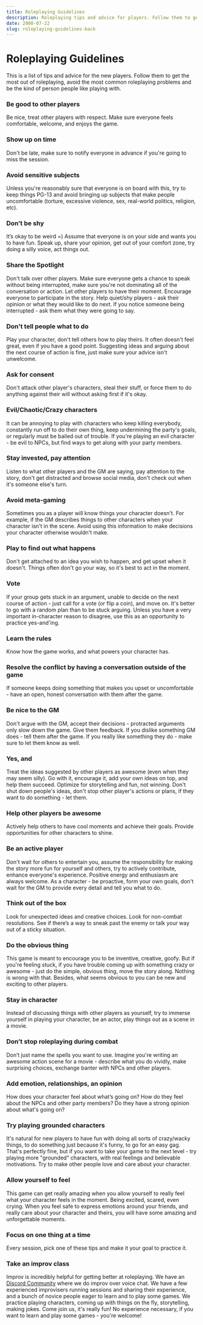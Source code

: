 ```yaml
---
title: Roleplaying Guidelines
description: Roleplaying tips and advice for players. Follow them to get the most out of roleplaying, avoid the most common roleplaying problems, and be the kind of person people like playing with.
date: 2000-07-22
slug: roleplaying-guidelines-back
---
```


# Roleplaying  Guidelines

This is a list of tips and advice for the new players. Follow them to get the most out of roleplaying, avoid the most common roleplaying problems and be the kind of person people like playing with.

<div className="columns">

### Be good to other players
Be nice, treat other players with respect. Make sure everyone feels comfortable, welcome, and enjoys the game.

### Show up on time
Don't be late, make sure to notify everyone in advance if you're going to miss the session.

### Avoid sensitive subjects
Unless you're reasonably sure that everyone is on board with this, try to keep things PG-13 and avoid bringing up subjects that make people uncomfortable (torture, excessive violence, sex, real-world politics, religion, etc).

### Don’t be shy
It’s okay to be weird =) Assume that everyone is on your side and wants you to have fun. Speak up, share your opinion, get out of your comfort zone, try doing a silly voice, act things out. 

### Share the Spotlight
Don't talk over other players. Make sure everyone gets a chance to speak without being interrupted, make sure you're not dominating all of the conversation or action. Let other players to have their moment.  Encourage everyone to participate in the story. Help quiet/shy players - ask their opinion or what they would like to do next. If you notice someone being interrupted - ask them what they were going to say. 

### Don't tell people what to do
Play your character, don't tell others how to play theirs. It often doesn't feel great, even if you have a good point. Suggesting ideas and arguing about the next course of action is fine, just make sure your advice isn't unwelcome. 

### Ask for consent
Don't attack other player's characters, steal their stuff, or force them to do anything against their will without asking first if it's okay. 

### Evil/Chaotic/Crazy characters
It can be annoying to play with characters who keep killing everybody, constantly run off to do their own thing, keep undermining the party's goals, or regularly must be bailed out of trouble. If you're playing an evil character - be evil to NPCs, but find ways to get along with  your party members.

### Stay invested, pay attention
Listen to what other players and the GM are saying, pay attention to the story, don't get distracted and browse social media, don't check out when it's someone else's turn.

### Avoid meta-gaming
Sometimes you as a player will know things your character doesn't. For example, if the GM describes things to other characters when your character isn't in the scene. Avoid using this information to make decisions your character otherwise wouldn't make.

### Play to find out what happens
Don't get attached to an idea you wish to happen, and get upset when it doesn't. Things often don't go your way, so it's best to act in the moment.

### Vote
If your group gets stuck in an argument, unable to decide on the next course of action - just call for a vote (or flip a coin), and move on. It's better to go with a random plan than to be stuck arguing. Unless you have a very important in-character reason to disagree, use this as an opportunity to practice yes-and'ing.

### Learn the rules
Know how the game works, and what powers your character has.

### Resolve the conflict by having a conversation outside of the game
If someone keeps doing something that makes you upset or uncomfortable - have an open, honest conversation with them after the game.

### Be nice to the GM
Don't argue with the GM, accept their decisions - protracted arguments only slow down the game. Give them feedback. If you dislike something GM does - tell them after the game. If you really like something they do - make sure to let them know as well.

<div className="column-break"/>

### Yes, and
Treat the ideas suggested by other players as awesome (even when they may seem silly). Go with it, encourage it, add your own ideas on top, and help them succeed. Optimize for storytelling and fun, not winning. Don't shut down people's ideas, don't stop other player's actions or plans, if they want to do something - let them. 

### Help other players be awesome
Actively help others to have cool moments and achieve their goals. Provide opportunities for other characters to shine.

### Be an active player
Don't wait for others to entertain you, assume the responsibility for making the story more fun for yourself and others, try to actively contribute, enhance everyone's experience. Positive energy and enthusiasm are always welcome. As a character - be proactive, form your own goals, don't wait for the GM to provide every detail and tell you what to do.

<!-- Make it clear when you're speaking as a player and when you're speaking in-character. -->

### Think out of the box
Look for unexpected ideas and creative choices. Look for non-combat resolutions. See if there’s a way to sneak past the enemy or talk your way out of a sticky situation.

### Do the obvious thing
This game is meant to encourage you to be inventive, creative, goofy. But if you're feeling stuck, if you have trouble coming up with something crazy or awesome - just do the simple, obvious thing, move the story along. Nothing is wrong with that. Besides, what seems obvious to you can be new and exciting to other players.

### Stay in character
Instead of discussing things with other players as yourself, try to immerse yourself in playing your character, be an actor, play things out as a scene in a movie.

### Don’t stop roleplaying during combat
Don’t just name the spells you want to use.  Imagine you're writing an awesome action scene for a movie - describe what you do vividly, make surprising choices, exchange banter with NPCs and other players.

### Add emotion, relationships, an opinion
How does your character feel about what’s going on? How do they feel about the NPCs and other party members? Do they have a strong opinion about what's going on?

### Try playing grounded characters
It's natural for new players to have fun with doing all sorts of crazy/wacky things, to do something just because it's funny, to go for an easy gag. That's perfectly fine, but if you want to take your game to the next level - try playing more "grounded" characters, with real feelings and believable motivations. Try to make other people love and care about your character.

### Allow yourself to feel
This game can get really amazing when you allow yourself to really feel what your character feels in the moment. Being excited, scared, even crying. When you feel safe to express emotions around your friends, and really care about your character and theirs, you will have some amazing and unforgettable moments.

### Focus on one thing at a time
Every session, pick one of these tips and make it your goal to practice it.

### Take an improv class
Improv is incredibly helpful for getting better at roleplaying. We have an [Discord Community](https://discord.gg/XHwFXQs) where we do improv over voice chat. We have a few experienced improvisers running sessions and sharing their experience, and a bunch of novice people eager to learn and to play some games. We practice playing characters, coming up with things on the fly, storytelling, making jokes. Come join us, it's really fun! No experience necessary, if you want to learn and play some games - you're welcome!

</div>

<!--  (discord link) -->
<!--  -->
